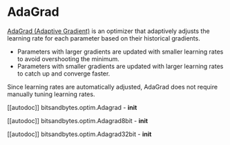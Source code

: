 # AdaGrad

[AdaGrad (Adaptive Gradient)](https://jmlr.org/papers/v12/duchi11a.html) is an optimizer that adaptively adjusts the learning rate for each parameter based on their historical gradients.

* Parameters with larger gradients are updated with smaller learning rates to avoid overshooting the minimum. 
* Parameters with smaller gradients are updated with larger learning rates to catch up and converge faster.

Since learning rates are automatically adjusted, AdaGrad does not require manually tuning learning rates.

[[autodoc]] bitsandbytes.optim.Adagrad
    - __init__

[[autodoc]] bitsandbytes.optim.Adagrad8bit
    - __init__

[[autodoc]] bitsandbytes.optim.Adagrad32bit
    - __init__
